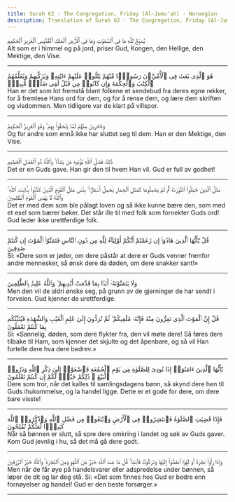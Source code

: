 ```yaml
---
title: Surah 62 - The Congregation, Friday (Al-Jumu'ah) - Norwegian
description: Translation of Surah 62 - The Congregation, Friday (Al-Jumu'ah) in Norwegian
---
```





<Aside type="quran" title="1">
يُسَبِّحُ لِلَّهِ مَا فِى ٱلسَّمَٰوَٰتِ وَمَا فِى ٱلْأَرْضِ ٱلْمَلِكِ ٱلْقُدُّوسِ ٱلْعَزِيزِ ٱلْحَكِيمِ
</Aside>

<Aside type="reference" title="1">
Alt som er i himmel og på jord, priser Gud, Kongen, den Hellige, den Mektige, den Vise.
</Aside>

---

<Aside type="quran" title="2">
هُوَ ٱلَّذِى بَعَثَ فِى ٱلْأُمِّيِّۦنَ رَسُولًۭا مِّنْهُمْ يَتْلُوا۟ عَلَيْهِمْ ءَايَٰتِهِۦ وَيُزَكِّيهِمْ وَيُعَلِّمُهُمُ ٱلْكِتَٰبَ وَٱلْحِكْمَةَ وَإِن كَانُوا۟ مِن قَبْلُ لَفِى ضَلَٰلٍۢ مُّبِينٍۢ
</Aside>

<Aside type="reference" title="2">
Han er det som lot fremstå blant folkene et sendebud fra deres egne rekker, for å fremlese Hans ord for dem, og for å rense dem, og lære dem skriften og visdommen. Men tidligere var de klart på villspor.
</Aside>

---

<Aside type="quran" title="3">
وَءَاخَرِينَ مِنْهُمْ لَمَّا يَلْحَقُوا۟ بِهِمْ ۚ وَهُوَ ٱلْعَزِيزُ ٱلْحَكِيمُ
</Aside>

<Aside type="reference" title="3">
Og for andre som ennå ikke har sluttet seg til dem. Han er den Mektige, den Vise.
</Aside>

---

<Aside type="quran" title="4">
ذَٰلِكَ فَضْلُ ٱللَّهِ يُؤْتِيهِ مَن يَشَآءُ ۚ وَٱللَّهُ ذُو ٱلْفَضْلِ ٱلْعَظِيمِ
</Aside>

<Aside type="reference" title="4">
Det er en Guds gave. Han gir den til hvem Han vil. Gud er full av godhet!
</Aside>

---

<Aside type="quran" title="5">
مَثَلُ ٱلَّذِينَ حُمِّلُوا۟ ٱلتَّوْرَىٰةَ ثُمَّ لَمْ يَحْمِلُوهَا كَمَثَلِ ٱلْحِمَارِ يَحْمِلُ أَسْفَارًۢا ۚ بِئْسَ مَثَلُ ٱلْقَوْمِ ٱلَّذِينَ كَذَّبُوا۟ بِـَٔايَٰتِ ٱللَّهِ ۚ وَٱللَّهُ لَا يَهْدِى ٱلْقَوْمَ ٱلظَّٰلِمِينَ
</Aside>

<Aside type="reference" title="5">
Det er med dem som ble pålagt loven og så ikke kunne bære den, som med et esel som bærer bøker. Det står ille til med folk som fornekter Guds ord! Gud leder ikke urettferdige folk.
</Aside>

---

<Aside type="quran" title="6">
قُلْ يَٰٓأَيُّهَا ٱلَّذِينَ هَادُوٓا۟ إِن زَعَمْتُمْ أَنَّكُمْ أَوْلِيَآءُ لِلَّهِ مِن دُونِ ٱلنَّاسِ فَتَمَنَّوُا۟ ٱلْمَوْتَ إِن كُنتُمْ صَٰدِقِينَ
</Aside>

<Aside type="reference" title="6">
Si: «Dere som er jøder, om dere påstår at dere er Guds venner fremfor andre mennesker, så ønsk dere da døden, om dere snakker sant!»
</Aside>

---

<Aside type="quran" title="7">
وَلَا يَتَمَنَّوْنَهُۥٓ أَبَدًۢا بِمَا قَدَّمَتْ أَيْدِيهِمْ ۚ وَٱللَّهُ عَلِيمٌۢ بِٱلظَّٰلِمِينَ
</Aside>

<Aside type="reference" title="7">
Men den vil de aldri ønske seg, på grunn av de gjerninger de har sendt i forveien. Gud kjenner de urettferdige.
</Aside>

---

<Aside type="quran" title="8">
قُلْ إِنَّ ٱلْمَوْتَ ٱلَّذِى تَفِرُّونَ مِنْهُ فَإِنَّهُۥ مُلَٰقِيكُمْ ۖ ثُمَّ تُرَدُّونَ إِلَىٰ عَٰلِمِ ٱلْغَيْبِ وَٱلشَّهَٰدَةِ فَيُنَبِّئُكُم بِمَا كُنتُمْ تَعْمَلُونَ
</Aside>

<Aside type="reference" title="8">
Si: «Sannelig, døden, som dere flykter fra, den vil møte dere! Så føres dere tilbake til Ham, som kjenner det skjulte og det åpenbare, og så vil Han fortelle dere hva dere bedrev.»
</Aside>

---

<Aside type="quran" title="9">
يَٰٓأَيُّهَا ٱلَّذِينَ ءَامَنُوٓا۟ إِذَا نُودِىَ لِلصَّلَوٰةِ مِن يَوْمِ ٱلْجُمُعَةِ فَٱسْعَوْا۟ إِلَىٰ ذِكْرِ ٱللَّهِ وَذَرُوا۟ ٱلْبَيْعَ ۚ ذَٰلِكُمْ خَيْرٌۭ لَّكُمْ إِن كُنتُمْ تَعْلَمُونَ
</Aside>

<Aside type="reference" title="9">
Dere som tror, når det kalles til samlingsdagens bønn, så skynd dere hen til Guds ihukommelse, og la handel ligge. Dette er et gode for dere, om dere bare visste!
</Aside>

---

<Aside type="quran" title="10">
فَإِذَا قُضِيَتِ ٱلصَّلَوٰةُ فَٱنتَشِرُوا۟ فِى ٱلْأَرْضِ وَٱبْتَغُوا۟ مِن فَضْلِ ٱللَّهِ وَٱذْكُرُوا۟ ٱللَّهَ كَثِيرًۭا لَّعَلَّكُمْ تُفْلِحُونَ
</Aside>

<Aside type="reference" title="10">
Når så bønnen er slutt, så spre dere omkring i landet og søk av Guds gaver. Kom Gud jevnlig i hu, så det må gå dere godt.
</Aside>

---

<Aside type="quran" title="11">
وَإِذَا رَأَوْا۟ تِجَٰرَةً أَوْ لَهْوًا ٱنفَضُّوٓا۟ إِلَيْهَا وَتَرَكُوكَ قَآئِمًۭا ۚ قُلْ مَا عِندَ ٱللَّهِ خَيْرٌۭ مِّنَ ٱللَّهْوِ وَمِنَ ٱلتِّجَٰرَةِ ۚ وَٱللَّهُ خَيْرُ ٱلرَّٰزِقِينَ
</Aside>

<Aside type="reference" title="11">
Men når de får øye på handelsvarer eller adspredelse under bønnen, så løper de dit og lar deg stå. Si: «Det som finnes hos Gud er bedre enn fornøyelser og handel! Gud er den beste forsørger.»
</Aside>

---
